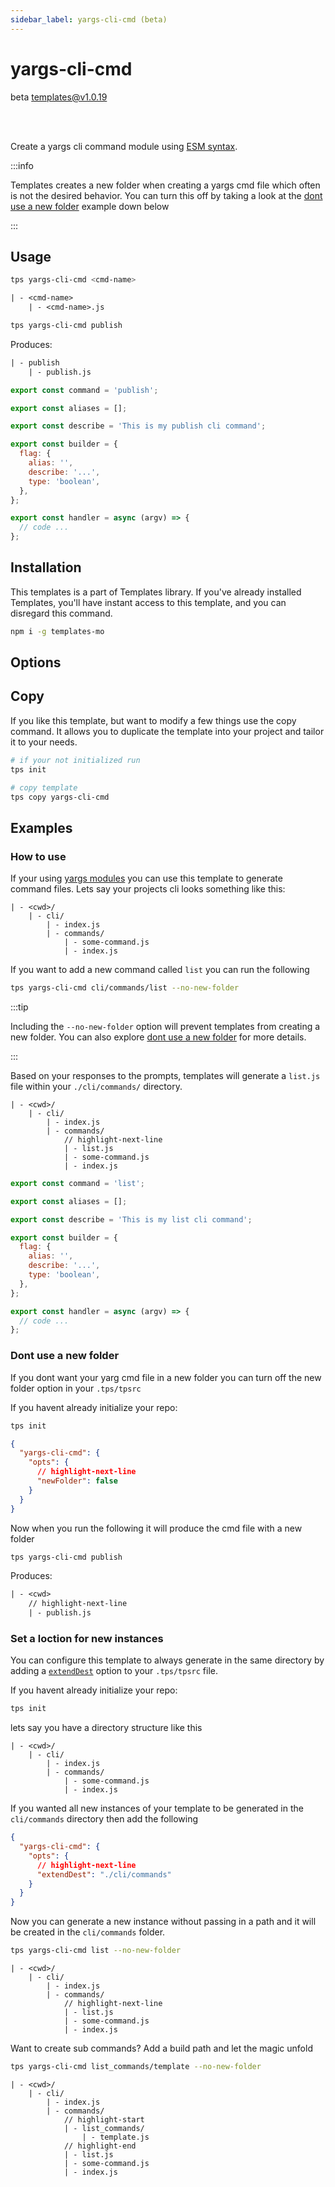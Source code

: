 ```yaml
---
sidebar_label: yargs-cli-cmd (beta)
---
```



# yargs-cli-cmd

<span className="badge badge--primary margin-left--xs">beta</span>
<span className="badge badge--secondary margin-left--xs">
  templates@v1.0.19
</span>

<br />

<br />

Create a yargs cli command module using
[ESM syntax](https://github.com/yargs/yargs/blob/main/docs/advanced.md#example-command-hierarchy-using-indexmjs).

:::info

Templates creates a new folder when creating a yargs cmd file which often is not
the desired behavior. You can turn this off by taking a look at the
[dont use a new folder](/templates/docs/main/templates/yargs-cli-cmd#dont-use-a-new-folder)
example down below

:::

## Usage

```bash title="Usage"
tps yargs-cli-cmd <cmd-name>
```

```txt title="Creates"
| - <cmd-name>
	| - <cmd-name>.js
```

<Example>

```bash
tps yargs-cli-cmd publish
```

Produces:

```txt
| - publish
	| - publish.js
```

```js title="publish.js"
export const command = 'publish';

export const aliases = [];

export const describe = 'This is my publish cli command';

export const builder = {
  flag: {
    alias: '',
    describe: '...',
    type: 'boolean',
  },
};

export const handler = async (argv) => {
  // code ...
};
```

</Example>

## Installation

This templates is a part of Templates library. If you've already installed
Templates, you'll have instant access to this template, and you can disregard
this command.

```bash
npm i -g templates-mo
```

## Options

<TemplateOptions template="yargs-cli-cmd" type="js" />

## Copy

If you like this template, but want to modify a few things use the copy command.
It allows you to duplicate the template into your project and tailor it to your
needs.

```bash
# if your not initialized run
tps init

# copy template
tps copy yargs-cli-cmd
```

## Examples

### How to use

If your using
[yargs modules](https://github.com/yargs/yargs/blob/main/docs/advanced.md#example-command-hierarchy-using-indexmjs)
you can use this template to generate command files. Lets say your projects cli
looks something like this:

```text
| - <cwd>/
	| - cli/
		| - index.js
		| - commands/
			| - some-command.js
			| - index.js
```

If you want to add a new command called `list` you can run the following

```bash
tps yargs-cli-cmd cli/commands/list --no-new-folder
```

:::tip

Including the `--no-new-folder` option will prevent templates from creating a
new folder. You can also explore
[dont use a new folder](/templates/docs/main/templates/yargs-cli-cmd#dont-use-a-new-folder)
for more details.

:::

Based on your responses to the prompts, templates will generate a `list.js` file
within your `./cli/commands/` directory.

```text
| - <cwd>/
	| - cli/
		| - index.js
		| - commands/
			// highlight-next-line
			| - list.js
			| - some-command.js
			| - index.js
```

```js title="list.js"
export const command = 'list';

export const aliases = [];

export const describe = 'This is my list cli command';

export const builder = {
  flag: {
    alias: '',
    describe: '...',
    type: 'boolean',
  },
};

export const handler = async (argv) => {
  // code ...
};
```

### Dont use a new folder

If you dont want your yarg cmd file in a new folder you can turn off the new
folder option in your `.tps/tpsrc`

If you havent already initialize your repo:

```bash
tps init
```

```json title=".tps/.tpsrc"
{
  "yargs-cli-cmd": {
    "opts": {
      // highlight-next-line
      "newFolder": false
    }
  }
}
```

Now when you run the following it will produce the cmd file with a new folder

```bash
tps yargs-cli-cmd publish
```

Produces:

```txt
| - <cwd>
	// highlight-next-line
	| - publish.js
```

### Set a loction for new instances

You can configure this template to always generate in the same directory by
adding a [`extendDest`](/templates/docs/api/template#extend-destination) option
to your `.tps/tpsrc` file.

If you havent already initialize your repo:

```bash
tps init
```

lets say you have a directory structure like this

```text
| - <cwd>/
	| - cli/
		| - index.js
		| - commands/
			| - some-command.js
			| - index.js
```

If you wanted all new instances of your template to be generated in the
`cli/commands` directory then add the following

```json title=".tps/.tpsrc"
{
  "yargs-cli-cmd": {
    "opts": {
      // highlight-next-line
      "extendDest": "./cli/commands"
    }
  }
}
```

Now you can generate a new instance without passing in a path and it will be
created in the `cli/commands` folder.

```bash
tps yargs-cli-cmd list --no-new-folder
```

```text
| - <cwd>/
	| - cli/
		| - index.js
		| - commands/
			// highlight-next-line
			| - list.js
			| - some-command.js
			| - index.js
```

Want to create sub commands? Add a build path and let the magic unfold

```bash
tps yargs-cli-cmd list_commands/template --no-new-folder
```

```text
| - <cwd>/
	| - cli/
		| - index.js
		| - commands/
			// highlight-start
			| - list_commands/
				| - template.js
			// highlight-end
			| - list.js
			| - some-command.js
			| - index.js
```
